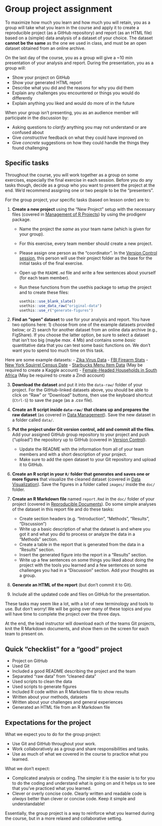 # Group project assignment {#assignment}

To maximize how much you learn and how much you will retain, 
you as a group will take what you learn in the course 
and apply it to create a reproducible project (as a GitHub repository) 
and report (as an HTML file) based on a (simple) data analysis of a dataset of your choice. 
The dataset **cannot be the same** as the one we used in class,
and must be an open dataset obtained from an online archive.

On the last day of the course, 
you as a group will give a ~10 min presentation of your analysis and report.
During the presentation, you as a group will:

- Show your project on GitHub
- Show your generated HTML report
- Describe what you did and the reasons for why you did them
- Explain any challenges you encountered or things you would do differently
- Explain anything you liked and would do more of in the future

When your group isn't presenting, 
you as an audience member will participate in the discussion by:

- Asking questions to *clarify* anything you may not understand or are confused about
- Give *constructive* feedback on what they could have improved on
- Give *concrete* suggestions on how they could handle the things they found challenging

## Specific tasks

Throughout the course, you will work together as a group on some exercises, 
especially the final exercise in each session. Before you do any tasks though,
decide as a group who you want to present the project at the end. 
We'd recommend assigning one or two people to be the "presenters".

For the group project, your specific tasks (based on lesson order) are to:

1. **Create a new project** using the "New Project" setup with the necessary files
(covered in [Management of R Projects](r-project-management.html)) 
by using the prodigenr package.
    - Name the project the *same* as your team name (which is given for your group).
    - For this exercise, every team member should create a new project.
    - Please assign one person as the "coordinator".
    In the [Version Control session](version-control), 
    this person will use their project folder as the base for the initial tasks 
    of the final exercise.
    - Open up the `README.md` file and write a few sentences about yourself 
    (for each team member).
    - Run these functions from the usethis package to setup the project 
    and to create these files:

        ```r
        usethis::use_blank_slate()
        usethis::use_data_raw("original-data")
        usethis::use_r("generate-figures")
        ```

2. **Find an "open" dataset** to use for your analysis and report. You have two options here: 1) choose from one of the example datasets provided below; or 2) search for another dataset from an online data archive (e.g., FigShare). If you choose the latter option, be sure to select a dataset that isn't too big (maybe *max.* 4 Mb) and contains some *basic* quantitative data that you can test some basic functions on. We don't want you to spend too much time on this task. 

Here are some example datasets:
    - [Zika Virus Data](https://github.com/BuzzFeedNews/zika-data/blob/master/data/raw/paho-who/paho-who-cases-reported-latest.csv)
    - [FBI Firearm Stats](https://github.com/hchats/nics-firearm-background-checks/blob/master/data/nics-firearm-background-checks.csv)
    - [New York Squirrel Census Date](https://github.com/rfordatascience/tidytuesday/blob/master/data/2019/2019-10-29/nyc_squirrels.csv)
    - [Starbucks Menu Item Data](https://www.kaggle.com/starbucks/starbucks-menu) (May be required to create a Kaggle account)
    - [Female-Headed Households in South Africa](https://zindi.africa/competitions/womxn-in-big-data-south-africa-female-headed-households-in-south-africa/data) (May be required to create a Zindi account)

3. **Download the dataset** and put it into the `data-raw/` folder of your project. For the GitHub-linked datasets above, you should be able to click on "Raw" or "Download" buttons, then use the keyboard shortcut (`Ctrl-S`) to save the page (as a .csv file).

4. **Create an R script inside `data-raw/` that cleans up and prepares the raw dataset**
(as covered in [Data Management](wrangling.html)).
Save the new dataset in a folder called `data/`.

5. **Put the project under Git version control, add and commit all the files**. 
Add your assigned GitHub group repository to your project 
and push ("upload") the repository up to GitHub
(covered in [Version Control](version-control.html)).
    - Update the README with the information from all of your team members 
    and with a short description of your project.
    - Make sure to add the open dataset to your Git repository and upload it to GitHub.

6. **Create an R script in your `R/` folder that generates 
and saves one or more figures** that visualize the cleaned dataset 
(covered in [Data Visualization](visualization.html)). 
Save the figures in a folder called `images/` inside the `doc/` folder.

7. **Create an R Markdown file** named `report.Rmd` in the `doc/` folder of your project
(covered in [Reproducible Documents](reproducible-documents.html)).
Do some simple analyses of the dataset in this report file 
and do these tasks:
    - Create section headers (e.g. "Introduction", "Methods", "Results", "Discussion")
    - Write up a basic description of what the dataset is and where you got it
    and what you did to process or analyze the data in a "Methods" section.
    - Create a table in the report that is generated from the data in a "Results"
    section.
    - Insert the generated figure into the report in a "Results" section.
    - Write up a few sentences on some things you liked about doing the project with
    the tools you learned and a few sentences on some challenges you had in a
    "Discussion" section.
    Add your thoughts as a group.

8. **Generate an HTML of the report** (but don't commit it to Git).

9. Include all the updated code and files on GitHub for the presentation.

These tasks may seem like a lot, with a lot of new terminology and tools to use. 
But don't worry! We will be going over many of these topics and you will have time
to complete the project over the three days.

At the end, the lead instructor will download each of the teams Git projects,
knit the R Markdown documents, 
and show them on the screen for each team to present on.

## Quick "checklist" for a "good" project

- Project on GitHub
- Used Git
- Included a good README describing the project and the team
- Separated "raw data" from "cleaned data"
- Used scripts to clean the data
- Used scripts to generate figures
- Included R code within an R Markdown file to show results
- Written about your methods, datasets
- Written about your challenges and general experiences
- Generated an HTML file from an R Markdown file

## Expectations for the project

What we expect you to do for the group project:

- Use Git and GitHub throughout your work.
- Work collaboratively as a group and share responsibilities and tasks.
- Use as much of what we covered in the course to practice what you learned.

What we don't expect:

- Complicated analysis or coding. 
The simpler it is the easier is to for you to do the coding 
and understand what is going on
and it helps us to see that you've practiced what you learned.
- Clever or overly concise code. 
Clearly written and readable code is *always* better than clever or concise code.
Keep it simple and understandable!

Essentially, the group project is a way to reinforce what you learned during the course,
but in a more relaxed and collaborative setting.
